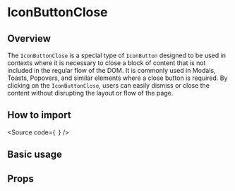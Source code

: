 

<Meta of={Stories} />

# IconButtonClose

## Overview

The `IconButtonClose` is a special type of `IconButton` designed to be used in
contexts where it is necessary to close a block of content that is not included
in the regular flow of the DOM.
It is commonly used in Modals, Toasts, Popovers, and similar elements where a
close button is required.
By clicking on the `IconButtonClose`, users can easily dismiss or close the
content without disrupting the layout or flow of the page.

## How to import

<Source
  code={`
`}
/>

## Basic usage

<Canvas of={Stories.Base} />

## Props

<ArgTypes of={Stories} />
